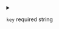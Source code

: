 
<details>
<summary>

`key` <span class="config-field-required">required</span> <span class="config-field-type">string</span> 

</summary>

The key to project.

</details>
